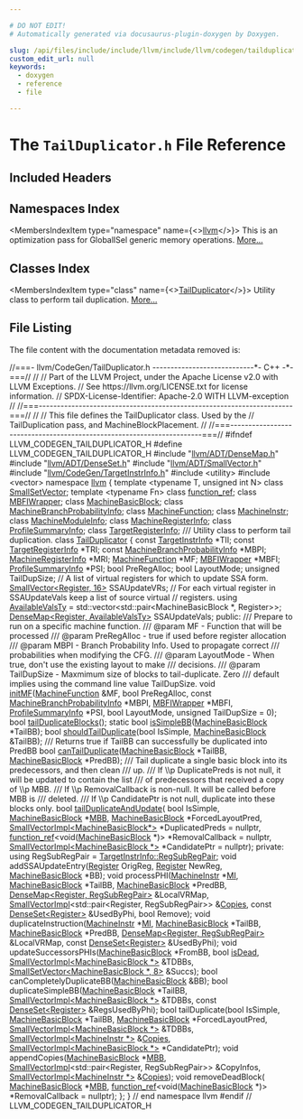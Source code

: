 ```yaml
---

# DO NOT EDIT!
# Automatically generated via docusaurus-plugin-doxygen by Doxygen.

slug: /api/files/include/include/llvm/include/llvm/codegen/tailduplicator-h
custom_edit_url: null
keywords:
  - doxygen
  - reference
  - file

---
```





# The `TailDuplicator.h` File Reference

<DoxygenPage pluginConfig={pluginConfig}>



## Included Headers

<IncludesList>
<IncludesListItem
  filePath="llvm/ADT/DenseMap.h"
  permalink="/docs/api/files/include/include/llvm/include/llvm/adt/densemap-h"
  isLocal="true" />
<IncludesListItem
  filePath="llvm/ADT/DenseSet.h"
  permalink="/docs/api/files/include/include/llvm/include/llvm/adt/denseset-h"
  isLocal="true" />
<IncludesListItem
  filePath="llvm/ADT/SmallVector.h"
  permalink="/docs/api/files/include/include/llvm/include/llvm/adt/smallvector-h"
  isLocal="true" />
<IncludesListItem
  filePath="llvm/CodeGen/TargetInstrInfo.h"
  permalink="/docs/api/files/include/include/llvm/include/llvm/codegen/targetinstrinfo-h"
  isLocal="true" />
<IncludesListItem
  filePath="utility"
  permalink=""
  isLocal="false" />
<IncludesListItem
  filePath="vector"
  permalink=""
  isLocal="false" />
</IncludesList>

## Namespaces Index

<MembersIndex>

<MembersIndexItem
  type="namespace"
  name={<><a href="/docs/api/namespaces/llvm">llvm</a></>}>
This is an optimization pass for GlobalISel generic memory operations. <a href="/docs/api/namespaces/llvm/#details">More...</a>
</MembersIndexItem>

</MembersIndex>

## Classes Index

<MembersIndex>

<MembersIndexItem
  type="class"
  name={<><a href="/docs/api/classes/llvm/tailduplicator">TailDuplicator</a></>}>
Utility class to perform tail duplication. <a href="/docs/api/classes/llvm/tailduplicator/#details">More...</a>
</MembersIndexItem>

</MembersIndex>


## File Listing

The file content with the documentation metadata removed is:

<ProgramListing>

<Link id="l00001" /><CodeLine lineNumber="1"><span class="doxyHighlightComment">//===- llvm/CodeGen/TailDuplicator.h ----------------------------&#42;- C++ -&#42;-===//</span></CodeLine>
<Link id="l00002" /><CodeLine lineNumber="2"><span class="doxyHighlightComment">//</span></CodeLine>
<Link id="l00003" /><CodeLine lineNumber="3"><span class="doxyHighlightComment">// Part of the LLVM Project, under the Apache License v2.0 with LLVM Exceptions.</span></CodeLine>
<Link id="l00004" /><CodeLine lineNumber="4"><span class="doxyHighlightComment">// See https://llvm.org/LICENSE.txt for license information.</span></CodeLine>
<Link id="l00005" /><CodeLine lineNumber="5"><span class="doxyHighlightComment">// SPDX-License-Identifier: Apache-2.0 WITH LLVM-exception</span></CodeLine>
<Link id="l00006" /><CodeLine lineNumber="6"><span class="doxyHighlightComment">//</span></CodeLine>
<Link id="l00007" /><CodeLine lineNumber="7"><span class="doxyHighlightComment">//===----------------------------------------------------------------------===//</span></CodeLine>
<Link id="l00008" /><CodeLine lineNumber="8"><span class="doxyHighlightComment">//</span></CodeLine>
<Link id="l00009" /><CodeLine lineNumber="9"><span class="doxyHighlightComment">// This file defines the TailDuplicator class. Used by the</span></CodeLine>
<Link id="l00010" /><CodeLine lineNumber="10"><span class="doxyHighlightComment">// TailDuplication pass, and MachineBlockPlacement.</span></CodeLine>
<Link id="l00011" /><CodeLine lineNumber="11"><span class="doxyHighlightComment">//</span></CodeLine>
<Link id="l00012" /><CodeLine lineNumber="12"><span class="doxyHighlightComment">//===----------------------------------------------------------------------===//</span></CodeLine>
<Link id="l00013" /><CodeLine lineNumber="13"></CodeLine>
<Link id="l00014" /><CodeLine lineNumber="14"><span class="doxyHighlightPreprocessor">#ifndef LLVM&#95;CODEGEN&#95;TAILDUPLICATOR&#95;H</span></CodeLine>
<Link id="l00015" /><CodeLine lineNumber="15"><span class="doxyHighlightPreprocessor">#define LLVM&#95;CODEGEN&#95;TAILDUPLICATOR&#95;H</span></CodeLine>
<Link id="l00016" /><CodeLine lineNumber="16"></CodeLine>
<Link id="l00017" /><CodeLine lineNumber="17"><span class="doxyHighlightPreprocessor">#include &quot;<a href="/docs/api/files/include/include/llvm/include/llvm/adt/densemap-h">llvm/ADT/DenseMap.h</a>&quot;</span></CodeLine>
<Link id="l00018" /><CodeLine lineNumber="18"><span class="doxyHighlightPreprocessor">#include &quot;<a href="/docs/api/files/include/include/llvm/include/llvm/adt/denseset-h">llvm/ADT/DenseSet.h</a>&quot;</span></CodeLine>
<Link id="l00019" /><CodeLine lineNumber="19"><span class="doxyHighlightPreprocessor">#include &quot;<a href="/docs/api/files/include/include/llvm/include/llvm/adt/smallvector-h">llvm/ADT/SmallVector.h</a>&quot;</span></CodeLine>
<Link id="l00020" /><CodeLine lineNumber="20"><span class="doxyHighlightPreprocessor">#include &quot;<a href="/docs/api/files/include/include/llvm/include/llvm/codegen/targetinstrinfo-h">llvm/CodeGen/TargetInstrInfo.h</a>&quot;</span></CodeLine>
<Link id="l00021" /><CodeLine lineNumber="21"><span class="doxyHighlightPreprocessor">#include &lt;utility&gt;</span></CodeLine>
<Link id="l00022" /><CodeLine lineNumber="22"><span class="doxyHighlightPreprocessor">#include &lt;vector&gt;</span></CodeLine>
<Link id="l00023" /><CodeLine lineNumber="23"></CodeLine>
<Link id="l00024" /><CodeLine lineNumber="24"><span class="doxyHighlightKeyword">namespace </span><span class="doxyHighlight"><a href="/docs/api/namespaces/llvm">llvm</a> &#123;</span></CodeLine>
<Link id="l00025" /><CodeLine lineNumber="25"></CodeLine>
<Link id="l00026" /><CodeLine lineNumber="26"><span class="doxyHighlightKeyword">template</span><span class="doxyHighlight"> &lt;</span><span class="doxyHighlightKeyword">typename</span><span class="doxyHighlight"> T, </span><span class="doxyHighlightKeywordType">unsigned</span><span class="doxyHighlight"> </span><span class="doxyHighlightKeywordType">int</span><span class="doxyHighlight"> N&gt; </span><span class="doxyHighlightKeyword">class </span><span class="doxyHighlight"><a href="/docs/api/classes/llvm/smallsetvector">SmallSetVector</a>;</span></CodeLine>
<Link id="l00027" /><CodeLine lineNumber="27"><span class="doxyHighlightKeyword">template</span><span class="doxyHighlight"> &lt;</span><span class="doxyHighlightKeyword">typename</span><span class="doxyHighlight"> Fn&gt; </span><span class="doxyHighlightKeyword">class </span><span class="doxyHighlight"><a href="/docs/api/classes/llvm/function-ref">function&#95;ref</a>;</span></CodeLine>
<Link id="l00028" /><CodeLine lineNumber="28"><span class="doxyHighlightKeyword">class </span><span class="doxyHighlight"><a href="/docs/api/classes/llvm/mbfiwrapper">MBFIWrapper</a>;</span></CodeLine>
<Link id="l00029" /><CodeLine lineNumber="29"><span class="doxyHighlightKeyword">class </span><span class="doxyHighlight"><a href="/docs/api/classes/llvm/machinebasicblock">MachineBasicBlock</a>;</span></CodeLine>
<Link id="l00030" /><CodeLine lineNumber="30"><span class="doxyHighlightKeyword">class </span><span class="doxyHighlight"><a href="/docs/api/classes/llvm/machinebranchprobabilityinfo">MachineBranchProbabilityInfo</a>;</span></CodeLine>
<Link id="l00031" /><CodeLine lineNumber="31"><span class="doxyHighlightKeyword">class </span><span class="doxyHighlight"><a href="/docs/api/classes/llvm/machinefunction">MachineFunction</a>;</span></CodeLine>
<Link id="l00032" /><CodeLine lineNumber="32"><span class="doxyHighlightKeyword">class </span><span class="doxyHighlight"><a href="/docs/api/classes/llvm/machineinstr">MachineInstr</a>;</span></CodeLine>
<Link id="l00033" /><CodeLine lineNumber="33"><span class="doxyHighlightKeyword">class </span><span class="doxyHighlight"><a href="/docs/api/classes/llvm/machinemoduleinfo">MachineModuleInfo</a>;</span></CodeLine>
<Link id="l00034" /><CodeLine lineNumber="34"><span class="doxyHighlightKeyword">class </span><span class="doxyHighlight"><a href="/docs/api/classes/llvm/machineregisterinfo">MachineRegisterInfo</a>;</span></CodeLine>
<Link id="l00035" /><CodeLine lineNumber="35"><span class="doxyHighlightKeyword">class </span><span class="doxyHighlight"><a href="/docs/api/classes/llvm/profilesummaryinfo">ProfileSummaryInfo</a>;</span></CodeLine>
<Link id="l00036" /><CodeLine lineNumber="36"><span class="doxyHighlightKeyword">class </span><span class="doxyHighlight"><a href="/docs/api/classes/llvm/targetregisterinfo">TargetRegisterInfo</a>;</span></CodeLine>
<Link id="l00037" /><CodeLine lineNumber="37"></CodeLine>
<Link id="l00038" /><CodeLine lineNumber="38"><span class="doxyHighlightComment">/// Utility class to perform tail duplication.</span></CodeLine>
<Link id="l00039" /><CodeLine lineNumber="39" lineLink="/docs/api/classes/llvm/tailduplicator"><span class="doxyHighlightKeyword">class </span><span class="doxyHighlight"><a href="/docs/api/classes/llvm/tailduplicator">TailDuplicator</a> &#123;</span></CodeLine>
<Link id="l00040" /><CodeLine lineNumber="40"><span class="doxyHighlight">  </span><span class="doxyHighlightKeyword">const</span><span class="doxyHighlight"> <a href="/docs/api/classes/llvm/targetinstrinfo">TargetInstrInfo</a> &#42;TII;</span></CodeLine>
<Link id="l00041" /><CodeLine lineNumber="41"><span class="doxyHighlight">  </span><span class="doxyHighlightKeyword">const</span><span class="doxyHighlight"> <a href="/docs/api/classes/llvm/targetregisterinfo">TargetRegisterInfo</a> &#42;TRI;</span></CodeLine>
<Link id="l00042" /><CodeLine lineNumber="42"><span class="doxyHighlight">  </span><span class="doxyHighlightKeyword">const</span><span class="doxyHighlight"> <a href="/docs/api/classes/llvm/machinebranchprobabilityinfo">MachineBranchProbabilityInfo</a> &#42;MBPI;</span></CodeLine>
<Link id="l00043" /><CodeLine lineNumber="43"><span class="doxyHighlight">  <a href="/docs/api/classes/llvm/machineregisterinfo">MachineRegisterInfo</a> &#42;MRI;</span></CodeLine>
<Link id="l00044" /><CodeLine lineNumber="44"><span class="doxyHighlight">  <a href="/docs/api/classes/llvm/machinefunction">MachineFunction</a> &#42;MF;</span></CodeLine>
<Link id="l00045" /><CodeLine lineNumber="45"><span class="doxyHighlight">  <a href="/docs/api/classes/llvm/mbfiwrapper">MBFIWrapper</a> &#42;MBFI;</span></CodeLine>
<Link id="l00046" /><CodeLine lineNumber="46"><span class="doxyHighlight">  <a href="/docs/api/classes/llvm/profilesummaryinfo">ProfileSummaryInfo</a> &#42;PSI;</span></CodeLine>
<Link id="l00047" /><CodeLine lineNumber="47"><span class="doxyHighlight">  </span><span class="doxyHighlightKeywordType">bool</span><span class="doxyHighlight"> PreRegAlloc;</span></CodeLine>
<Link id="l00048" /><CodeLine lineNumber="48"><span class="doxyHighlight">  </span><span class="doxyHighlightKeywordType">bool</span><span class="doxyHighlight"> LayoutMode;</span></CodeLine>
<Link id="l00049" /><CodeLine lineNumber="49"><span class="doxyHighlight">  </span><span class="doxyHighlightKeywordType">unsigned</span><span class="doxyHighlight"> TailDupSize;</span></CodeLine>
<Link id="l00050" /><CodeLine lineNumber="50"></CodeLine>
<Link id="l00051" /><CodeLine lineNumber="51"><span class="doxyHighlight">  </span><span class="doxyHighlightComment">// A list of virtual registers for which to update SSA form.</span></CodeLine>
<Link id="l00052" /><CodeLine lineNumber="52"><span class="doxyHighlight">  <a href="/docs/api/classes/llvm/smallvector">SmallVector&lt;Register, 16&gt;</a> SSAUpdateVRs;</span></CodeLine>
<Link id="l00053" /><CodeLine lineNumber="53"></CodeLine>
<Link id="l00054" /><CodeLine lineNumber="54"><span class="doxyHighlight">  </span><span class="doxyHighlightComment">// For each virtual register in SSAUpdateVals keep a list of source virtual</span></CodeLine>
<Link id="l00055" /><CodeLine lineNumber="55"><span class="doxyHighlight">  </span><span class="doxyHighlightComment">// registers.</span></CodeLine>
<Link id="l00056" /><CodeLine lineNumber="56"><span class="doxyHighlight">  </span><span class="doxyHighlightKeyword">using </span><span class="doxyHighlight"><a href="/docs/api/files/lib/lib/codegen/machinessaupdater-cpp/#aa013f33662c4ef2476f6e6f54f819abe">AvailableValsTy</a> = std::vector&lt;std::pair&lt;MachineBasicBlock &#42;, Register&gt;&gt;;</span></CodeLine>
<Link id="l00057" /><CodeLine lineNumber="57"></CodeLine>
<Link id="l00058" /><CodeLine lineNumber="58"><span class="doxyHighlight">  <a href="/docs/api/classes/llvm/densemap">DenseMap&lt;Register, AvailableValsTy&gt;</a> SSAUpdateVals;</span></CodeLine>
<Link id="l00059" /><CodeLine lineNumber="59"></CodeLine>
<Link id="l00060" /><CodeLine lineNumber="60"><span class="doxyHighlightKeyword">public</span><span class="doxyHighlight">:</span></CodeLine>
<Link id="l00061" /><CodeLine lineNumber="61"><span class="doxyHighlightComment">  /// Prepare to run on a specific machine function.</span></CodeLine>
<Link id="l00062" /><CodeLine lineNumber="62"><span class="doxyHighlightComment">  /// @param MF - Function that will be processed</span></CodeLine>
<Link id="l00063" /><CodeLine lineNumber="63"><span class="doxyHighlightComment">  /// @param PreRegAlloc - true if used before register allocation</span></CodeLine>
<Link id="l00064" /><CodeLine lineNumber="64"><span class="doxyHighlightComment">  /// @param MBPI - Branch Probability Info. Used to propagate correct</span></CodeLine>
<Link id="l00065" /><CodeLine lineNumber="65"><span class="doxyHighlightComment">  ///     probabilities when modifying the CFG.</span></CodeLine>
<Link id="l00066" /><CodeLine lineNumber="66"><span class="doxyHighlightComment">  /// @param LayoutMode - When true, don&#39;t use the existing layout to make</span></CodeLine>
<Link id="l00067" /><CodeLine lineNumber="67"><span class="doxyHighlightComment">  ///     decisions.</span></CodeLine>
<Link id="l00068" /><CodeLine lineNumber="68"><span class="doxyHighlightComment">  /// @param TailDupSize - Maxmimum size of blocks to tail-duplicate. Zero</span></CodeLine>
<Link id="l00069" /><CodeLine lineNumber="69"><span class="doxyHighlightComment">  ///     default implies using the command line value TailDupSize.</span></CodeLine>
<Link id="l00070" /><CodeLine lineNumber="70"><span class="doxyHighlight">  </span><span class="doxyHighlightKeywordType">void</span><span class="doxyHighlight"> <a href="/docs/api/classes/llvm/tailduplicator/#a1974019840857f5ae10aa6b4edc5317d">initMF</a>(<a href="/docs/api/classes/llvm/machinefunction">MachineFunction</a> &amp;MF, </span><span class="doxyHighlightKeywordType">bool</span><span class="doxyHighlight"> PreRegAlloc,</span></CodeLine>
<Link id="l00071" /><CodeLine lineNumber="71"><span class="doxyHighlight">              </span><span class="doxyHighlightKeyword">const</span><span class="doxyHighlight"> <a href="/docs/api/classes/llvm/machinebranchprobabilityinfo">MachineBranchProbabilityInfo</a> &#42;MBPI,</span></CodeLine>
<Link id="l00072" /><CodeLine lineNumber="72"><span class="doxyHighlight">              <a href="/docs/api/classes/llvm/mbfiwrapper">MBFIWrapper</a> &#42;MBFI,</span></CodeLine>
<Link id="l00073" /><CodeLine lineNumber="73"><span class="doxyHighlight">              <a href="/docs/api/classes/llvm/profilesummaryinfo">ProfileSummaryInfo</a> &#42;PSI,</span></CodeLine>
<Link id="l00074" /><CodeLine lineNumber="74"><span class="doxyHighlight">              </span><span class="doxyHighlightKeywordType">bool</span><span class="doxyHighlight"> LayoutMode, </span><span class="doxyHighlightKeywordType">unsigned</span><span class="doxyHighlight"> TailDupSize = 0);</span></CodeLine>
<Link id="l00075" /><CodeLine lineNumber="75"></CodeLine>
<Link id="l00076" /><CodeLine lineNumber="76"><span class="doxyHighlight">  </span><span class="doxyHighlightKeywordType">bool</span><span class="doxyHighlight"> <a href="/docs/api/classes/llvm/tailduplicator/#a1b957210a6d62c3fe19410e746fc6ab4">tailDuplicateBlocks</a>();</span></CodeLine>
<Link id="l00077" /><CodeLine lineNumber="77"><span class="doxyHighlight">  </span><span class="doxyHighlightKeyword">static</span><span class="doxyHighlight"> </span><span class="doxyHighlightKeywordType">bool</span><span class="doxyHighlight"> <a href="/docs/api/classes/llvm/tailduplicator/#a22b5f49c33bc7b11d150556b0ee1ca0a">isSimpleBB</a>(<a href="/docs/api/classes/llvm/machinebasicblock">MachineBasicBlock</a> &#42;TailBB);</span></CodeLine>
<Link id="l00078" /><CodeLine lineNumber="78"><span class="doxyHighlight">  </span><span class="doxyHighlightKeywordType">bool</span><span class="doxyHighlight"> <a href="/docs/api/classes/llvm/tailduplicator/#aa7dba30d4d9162f00367404e06085391">shouldTailDuplicate</a>(</span><span class="doxyHighlightKeywordType">bool</span><span class="doxyHighlight"> IsSimple, <a href="/docs/api/classes/llvm/machinebasicblock">MachineBasicBlock</a> &amp;TailBB);</span></CodeLine>
<Link id="l00079" /><CodeLine lineNumber="79"></CodeLine>
<Link id="l00080" /><CodeLine lineNumber="80"><span class="doxyHighlightComment">  /// Returns true if TailBB can successfully be duplicated into PredBB</span></CodeLine>
<Link id="l00081" /><CodeLine lineNumber="81"><span class="doxyHighlight">  </span><span class="doxyHighlightKeywordType">bool</span><span class="doxyHighlight"> <a href="/docs/api/classes/llvm/tailduplicator/#a8fffb36a3e1523ff3d26521f27c02df8">canTailDuplicate</a>(<a href="/docs/api/classes/llvm/machinebasicblock">MachineBasicBlock</a> &#42;TailBB, <a href="/docs/api/classes/llvm/machinebasicblock">MachineBasicBlock</a> &#42;PredBB);</span></CodeLine>
<Link id="l00082" /><CodeLine lineNumber="82"></CodeLine>
<Link id="l00083" /><CodeLine lineNumber="83"><span class="doxyHighlightComment">  /// Tail duplicate a single basic block into its predecessors, and then clean</span></CodeLine>
<Link id="l00084" /><CodeLine lineNumber="84"><span class="doxyHighlightComment">  /// up.</span></CodeLine>
<Link id="l00085" /><CodeLine lineNumber="85"><span class="doxyHighlightComment">  /// If \\p DuplicatePreds is not null, it will be updated to contain the list</span></CodeLine>
<Link id="l00086" /><CodeLine lineNumber="86"><span class="doxyHighlightComment">  /// of predecessors that received a copy of \\p MBB.</span></CodeLine>
<Link id="l00087" /><CodeLine lineNumber="87"><span class="doxyHighlightComment">  /// If \\p RemovalCallback is non-null. It will be called before MBB is</span></CodeLine>
<Link id="l00088" /><CodeLine lineNumber="88"><span class="doxyHighlightComment">  /// deleted.</span></CodeLine>
<Link id="l00089" /><CodeLine lineNumber="89"><span class="doxyHighlightComment">  /// If \\p CandidatePtr is not null, duplicate into these blocks only.</span></CodeLine>
<Link id="l00090" /><CodeLine lineNumber="90"><span class="doxyHighlight">  </span><span class="doxyHighlightKeywordType">bool</span><span class="doxyHighlight"> <a href="/docs/api/classes/llvm/tailduplicator/#a1c0f17f40e0399c6d151a50e99797e58">tailDuplicateAndUpdate</a>(</span></CodeLine>
<Link id="l00091" /><CodeLine lineNumber="91"><span class="doxyHighlight">      </span><span class="doxyHighlightKeywordType">bool</span><span class="doxyHighlight"> IsSimple, <a href="/docs/api/classes/llvm/machinebasicblock">MachineBasicBlock</a> &#42;<a href="/docs/api/files/lib/lib/target/lib/target/arm/armslshardening-cpp/#a5958512eae2979bd2eb383977996a600">MBB</a>,</span></CodeLine>
<Link id="l00092" /><CodeLine lineNumber="92"><span class="doxyHighlight">      <a href="/docs/api/classes/llvm/machinebasicblock">MachineBasicBlock</a> &#42;ForcedLayoutPred,</span></CodeLine>
<Link id="l00093" /><CodeLine lineNumber="93"><span class="doxyHighlight">      <a href="/docs/api/classes/llvm/smallvectorimpl">SmallVectorImpl&lt;MachineBasicBlock&#42;&gt;</a> &#42;DuplicatedPreds = </span><span class="doxyHighlightKeyword">nullptr</span><span class="doxyHighlight">,</span></CodeLine>
<Link id="l00094" /><CodeLine lineNumber="94"><span class="doxyHighlight">      <a href="/docs/api/classes/llvm/function-ref">function&#95;ref</a>&lt;</span><span class="doxyHighlightKeywordType">void</span><span class="doxyHighlight">(<a href="/docs/api/classes/llvm/machinebasicblock">MachineBasicBlock</a> &#42;)&gt; &#42;RemovalCallback = </span><span class="doxyHighlightKeyword">nullptr</span><span class="doxyHighlight">,</span></CodeLine>
<Link id="l00095" /><CodeLine lineNumber="95"><span class="doxyHighlight">      <a href="/docs/api/classes/llvm/smallvectorimpl">SmallVectorImpl&lt;MachineBasicBlock &#42;&gt;</a> &#42;CandidatePtr = </span><span class="doxyHighlightKeyword">nullptr</span><span class="doxyHighlight">);</span></CodeLine>
<Link id="l00096" /><CodeLine lineNumber="96"></CodeLine>
<Link id="l00097" /><CodeLine lineNumber="97"><span class="doxyHighlightKeyword">private</span><span class="doxyHighlight">:</span></CodeLine>
<Link id="l00098" /><CodeLine lineNumber="98"><span class="doxyHighlight">  </span><span class="doxyHighlightKeyword">using </span><span class="doxyHighlight">RegSubRegPair = <a href="/docs/api/structs/llvm/targetinstrinfo/regsubregpair">TargetInstrInfo::RegSubRegPair</a>;</span></CodeLine>
<Link id="l00099" /><CodeLine lineNumber="99"></CodeLine>
<Link id="l00100" /><CodeLine lineNumber="100"><span class="doxyHighlight">  </span><span class="doxyHighlightKeywordType">void</span><span class="doxyHighlight"> addSSAUpdateEntry(<a href="/docs/api/classes/llvm/register">Register</a> OrigReg, <a href="/docs/api/classes/llvm/register">Register</a> NewReg,</span></CodeLine>
<Link id="l00101" /><CodeLine lineNumber="101"><span class="doxyHighlight">                         <a href="/docs/api/classes/llvm/machinebasicblock">MachineBasicBlock</a> &#42;BB);</span></CodeLine>
<Link id="l00102" /><CodeLine lineNumber="102"><span class="doxyHighlight">  </span><span class="doxyHighlightKeywordType">void</span><span class="doxyHighlight"> processPHI(<a href="/docs/api/classes/llvm/machineinstr">MachineInstr</a> &#42;<a href="/docs/api/files/lib/lib/codegen/lib/codegen/globalisel/irtranslator-cpp/#abe44dfdea65b4f7e11e0a608ab708b76">MI</a>, <a href="/docs/api/classes/llvm/machinebasicblock">MachineBasicBlock</a> &#42;TailBB,</span></CodeLine>
<Link id="l00103" /><CodeLine lineNumber="103"><span class="doxyHighlight">                  <a href="/docs/api/classes/llvm/machinebasicblock">MachineBasicBlock</a> &#42;PredBB,</span></CodeLine>
<Link id="l00104" /><CodeLine lineNumber="104"><span class="doxyHighlight">                  <a href="/docs/api/classes/llvm/densemap">DenseMap&lt;Register, RegSubRegPair&gt;</a> &amp;LocalVRMap,</span></CodeLine>
<Link id="l00105" /><CodeLine lineNumber="105"><span class="doxyHighlight">                  <a href="/docs/api/classes/llvm/smallvectorimpl">SmallVectorImpl</a>&lt;std::pair&lt;Register, RegSubRegPair&gt;&gt; &amp;<a href="/docs/api/files/lib/lib/target/lib/target/amdgpu/siloweri1copies-cpp/#a5cd9e4c7fe1a7ebe8b545eb891a2a949">Copies</a>,</span></CodeLine>
<Link id="l00106" /><CodeLine lineNumber="106"><span class="doxyHighlight">                  </span><span class="doxyHighlightKeyword">const</span><span class="doxyHighlight"> <a href="/docs/api/classes/llvm/denseset">DenseSet&lt;Register&gt;</a> &amp;UsedByPhi, </span><span class="doxyHighlightKeywordType">bool</span><span class="doxyHighlight"> Remove);</span></CodeLine>
<Link id="l00107" /><CodeLine lineNumber="107"><span class="doxyHighlight">  </span><span class="doxyHighlightKeywordType">void</span><span class="doxyHighlight"> duplicateInstruction(<a href="/docs/api/classes/llvm/machineinstr">MachineInstr</a> &#42;<a href="/docs/api/files/lib/lib/codegen/lib/codegen/globalisel/irtranslator-cpp/#abe44dfdea65b4f7e11e0a608ab708b76">MI</a>, <a href="/docs/api/classes/llvm/machinebasicblock">MachineBasicBlock</a> &#42;TailBB,</span></CodeLine>
<Link id="l00108" /><CodeLine lineNumber="108"><span class="doxyHighlight">                            <a href="/docs/api/classes/llvm/machinebasicblock">MachineBasicBlock</a> &#42;PredBB,</span></CodeLine>
<Link id="l00109" /><CodeLine lineNumber="109"><span class="doxyHighlight">                            <a href="/docs/api/classes/llvm/densemap">DenseMap&lt;Register, RegSubRegPair&gt;</a> &amp;LocalVRMap,</span></CodeLine>
<Link id="l00110" /><CodeLine lineNumber="110"><span class="doxyHighlight">                            </span><span class="doxyHighlightKeyword">const</span><span class="doxyHighlight"> <a href="/docs/api/classes/llvm/denseset">DenseSet&lt;Register&gt;</a> &amp;UsedByPhi);</span></CodeLine>
<Link id="l00111" /><CodeLine lineNumber="111"><span class="doxyHighlight">  </span><span class="doxyHighlightKeywordType">void</span><span class="doxyHighlight"> updateSuccessorsPHIs(<a href="/docs/api/classes/llvm/machinebasicblock">MachineBasicBlock</a> &#42;FromBB, </span><span class="doxyHighlightKeywordType">bool</span><span class="doxyHighlight"> <a href="/docs/api/files/lib/lib/target/lib/target/spirv/spirvinstructionselector-cpp/#af977af9be6319c90e0918cb38b4f045b">isDead</a>,</span></CodeLine>
<Link id="l00112" /><CodeLine lineNumber="112"><span class="doxyHighlight">                            <a href="/docs/api/classes/llvm/smallvectorimpl">SmallVectorImpl&lt;MachineBasicBlock &#42;&gt;</a> &amp;TDBBs,</span></CodeLine>
<Link id="l00113" /><CodeLine lineNumber="113"><span class="doxyHighlight">                            <a href="/docs/api/classes/llvm/smallsetvector">SmallSetVector&lt;MachineBasicBlock &#42;, 8&gt;</a> &amp;Succs);</span></CodeLine>
<Link id="l00114" /><CodeLine lineNumber="114"><span class="doxyHighlight">  </span><span class="doxyHighlightKeywordType">bool</span><span class="doxyHighlight"> canCompletelyDuplicateBB(<a href="/docs/api/classes/llvm/machinebasicblock">MachineBasicBlock</a> &amp;BB);</span></CodeLine>
<Link id="l00115" /><CodeLine lineNumber="115"><span class="doxyHighlight">  </span><span class="doxyHighlightKeywordType">bool</span><span class="doxyHighlight"> duplicateSimpleBB(<a href="/docs/api/classes/llvm/machinebasicblock">MachineBasicBlock</a> &#42;TailBB,</span></CodeLine>
<Link id="l00116" /><CodeLine lineNumber="116"><span class="doxyHighlight">                         <a href="/docs/api/classes/llvm/smallvectorimpl">SmallVectorImpl&lt;MachineBasicBlock &#42;&gt;</a> &amp;TDBBs,</span></CodeLine>
<Link id="l00117" /><CodeLine lineNumber="117"><span class="doxyHighlight">                         </span><span class="doxyHighlightKeyword">const</span><span class="doxyHighlight"> <a href="/docs/api/classes/llvm/denseset">DenseSet&lt;Register&gt;</a> &amp;RegsUsedByPhi);</span></CodeLine>
<Link id="l00118" /><CodeLine lineNumber="118"><span class="doxyHighlight">  </span><span class="doxyHighlightKeywordType">bool</span><span class="doxyHighlight"> tailDuplicate(</span><span class="doxyHighlightKeywordType">bool</span><span class="doxyHighlight"> IsSimple,</span></CodeLine>
<Link id="l00119" /><CodeLine lineNumber="119"><span class="doxyHighlight">                     <a href="/docs/api/classes/llvm/machinebasicblock">MachineBasicBlock</a> &#42;TailBB,</span></CodeLine>
<Link id="l00120" /><CodeLine lineNumber="120"><span class="doxyHighlight">                     <a href="/docs/api/classes/llvm/machinebasicblock">MachineBasicBlock</a> &#42;ForcedLayoutPred,</span></CodeLine>
<Link id="l00121" /><CodeLine lineNumber="121"><span class="doxyHighlight">                     <a href="/docs/api/classes/llvm/smallvectorimpl">SmallVectorImpl&lt;MachineBasicBlock &#42;&gt;</a> &amp;TDBBs,</span></CodeLine>
<Link id="l00122" /><CodeLine lineNumber="122"><span class="doxyHighlight">                     <a href="/docs/api/classes/llvm/smallvectorimpl">SmallVectorImpl&lt;MachineInstr &#42;&gt;</a> &amp;<a href="/docs/api/files/lib/lib/target/lib/target/amdgpu/siloweri1copies-cpp/#a5cd9e4c7fe1a7ebe8b545eb891a2a949">Copies</a>,</span></CodeLine>
<Link id="l00123" /><CodeLine lineNumber="123"><span class="doxyHighlight">                     <a href="/docs/api/classes/llvm/smallvectorimpl">SmallVectorImpl&lt;MachineBasicBlock &#42;&gt;</a> &#42;CandidatePtr);</span></CodeLine>
<Link id="l00124" /><CodeLine lineNumber="124"><span class="doxyHighlight">  </span><span class="doxyHighlightKeywordType">void</span><span class="doxyHighlight"> appendCopies(<a href="/docs/api/classes/llvm/machinebasicblock">MachineBasicBlock</a> &#42;<a href="/docs/api/files/lib/lib/target/lib/target/arm/armslshardening-cpp/#a5958512eae2979bd2eb383977996a600">MBB</a>,</span></CodeLine>
<Link id="l00125" /><CodeLine lineNumber="125"><span class="doxyHighlight">                 <a href="/docs/api/classes/llvm/smallvectorimpl">SmallVectorImpl</a>&lt;std::pair&lt;Register, RegSubRegPair&gt;&gt; &amp;CopyInfos,</span></CodeLine>
<Link id="l00126" /><CodeLine lineNumber="126"><span class="doxyHighlight">                 <a href="/docs/api/classes/llvm/smallvectorimpl">SmallVectorImpl&lt;MachineInstr &#42;&gt;</a> &amp;<a href="/docs/api/files/lib/lib/target/lib/target/amdgpu/siloweri1copies-cpp/#a5cd9e4c7fe1a7ebe8b545eb891a2a949">Copies</a>);</span></CodeLine>
<Link id="l00127" /><CodeLine lineNumber="127"></CodeLine>
<Link id="l00128" /><CodeLine lineNumber="128"><span class="doxyHighlight">  </span><span class="doxyHighlightKeywordType">void</span><span class="doxyHighlight"> removeDeadBlock(</span></CodeLine>
<Link id="l00129" /><CodeLine lineNumber="129"><span class="doxyHighlight">      <a href="/docs/api/classes/llvm/machinebasicblock">MachineBasicBlock</a> &#42;<a href="/docs/api/files/lib/lib/target/lib/target/arm/armslshardening-cpp/#a5958512eae2979bd2eb383977996a600">MBB</a>,</span></CodeLine>
<Link id="l00130" /><CodeLine lineNumber="130"><span class="doxyHighlight">      <a href="/docs/api/classes/llvm/function-ref">function&#95;ref</a>&lt;</span><span class="doxyHighlightKeywordType">void</span><span class="doxyHighlight">(<a href="/docs/api/classes/llvm/machinebasicblock">MachineBasicBlock</a> &#42;)&gt; &#42;RemovalCallback = </span><span class="doxyHighlightKeyword">nullptr</span><span class="doxyHighlight">);</span></CodeLine>
<Link id="l00131" /><CodeLine lineNumber="131"><span class="doxyHighlight">&#125;;</span></CodeLine>
<Link id="l00132" /><CodeLine lineNumber="132"></CodeLine>
<Link id="l00133" /><CodeLine lineNumber="133"><span class="doxyHighlight">&#125; </span><span class="doxyHighlightComment">// end namespace llvm</span></CodeLine>
<Link id="l00134" /><CodeLine lineNumber="134"></CodeLine>
<Link id="l00135" /><CodeLine lineNumber="135"><span class="doxyHighlightPreprocessor">#endif </span><span class="doxyHighlightComment">// LLVM&#95;CODEGEN&#95;TAILDUPLICATOR&#95;H</span></CodeLine>

</ProgramListing>


</DoxygenPage>
